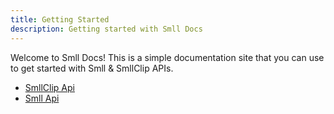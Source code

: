 ```yaml
---
title: Getting Started
description: Getting started with Smll Docs
---
```


Welcome to Smll Docs! This is a simple documentation site that you can use to get started with Smll & SmllClip APIs.

- [SmllClip Api](../smll-clip/)
- [Smll Api](../smll/)
